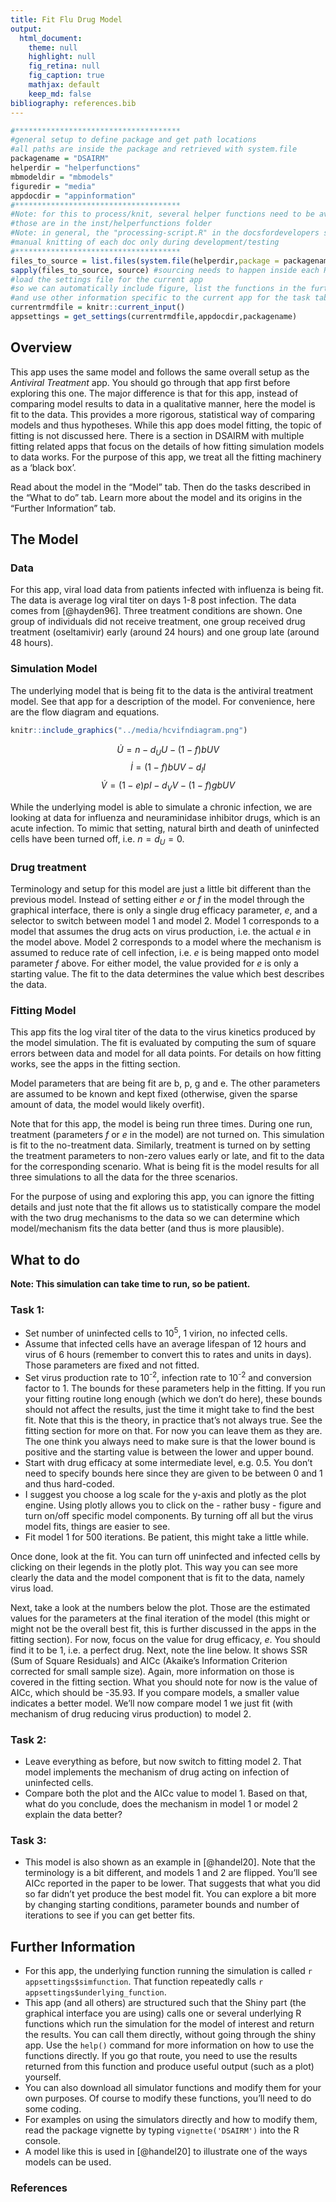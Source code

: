 ```yaml
---
title: Fit Flu Drug Model 
output:
  html_document:
    theme: null
    highlight: null
    fig_retina: null
    fig_caption: true
    mathjax: default 
    keep_md: false
bibliography: references.bib
---
```


```r
#*************************************
#general setup to define package and get path locations
#all paths are inside the package and retrieved with system.file
packagename = "DSAIRM"
helperdir = "helperfunctions"
mbmodeldir = "mbmodels"
figuredir = "media"
appdocdir = "appinformation" 
#*************************************
#Note: for this to process/knit, several helper functions need to be available (sourced) first
#those are in the inst/helperfunctions folder
#Note: in general, the "processing-script.R" in the docsfordevelopers should be used to produce the html docs
#manual knitting of each doc only during development/testing
#*************************************
files_to_source = list.files(system.file(helperdir,package = packagename),full.names=TRUE)
sapply(files_to_source, source) #sourcing needs to happen inside each Rmd file since knitr starts a new environment
#load the settings file for the current app 
#so we can automatically include figure, list the functions in the further information section
#and use other information specific to the current app for the task table generation
currentrmdfile = knitr::current_input() 
appsettings = get_settings(currentrmdfile,appdocdir,packagename)
```



## Overview {#shinytab1}
This app uses the same model and follows the same overall setup as the _Antiviral Treatment_ app. You should go through that app first before exploring this one. 
The major difference is that for this app, instead of comparing model results to data in a qualitative manner, here the model is fit to the data. This provides a more rigorous, statistical way of comparing models and thus hypotheses.
While this app does model fitting, the topic of fitting is not discussed here. There is a section in DSAIRM with multiple fitting related apps that focus on the details of how fitting simulation models to data works. For the purpose of this app, we treat all the fitting machinery as a 'black box'.

Read about the model in the "Model" tab. Then do the tasks described in the "What to do" tab. Learn more about the model and its origins in the "Further Information" tab.


## The Model {#shinytab2}

### Data
For this app, viral load data from patients infected with influenza is being fit. The data is average log viral titer on days 1-8 post infection. The data comes from [@hayden96]. 
Three treatment conditions are shown. One group of individuals did not receive treatment, one group received drug treatment (oseltamivir) early (around 24 hours) and one group late (around 48 hours).


### Simulation Model 
The underlying model that is being fit to the data is the antiviral treatment model. See that app for a description of the model. For convenience, here are the flow diagram and equations. 


```r
knitr::include_graphics("../media/hcvifndiagram.png")
```

$$\dot U = n - d_U U - (1-f)bUV$$ 
$$\dot I = (1-f)bUV - d_I I$$
$$\dot V = (1-e)pI - d_V V - (1-f)gbUV$$

While the underlying model is able to simulate a chronic infection, we are looking at data for influenza and neuraminidase inhibitor drugs, which is an acute infection. To mimic that setting, natural birth and death of uninfected cells have been turned off, i.e. $n = d_U = 0$.

### Drug treatment
Terminology and setup for this model are just a little bit different than the previous model. Instead of setting either $e$ or $f$ in the model through the graphical interface, there is only a single drug efficacy parameter, $e$, and a selector to switch between model 1 and model 2. Model 1 corresponds to a model that assumes the drug acts on virus production, i.e. the actual $e$ in the model above. Model 2 corresponds to a model where the mechanism is assumed to reduce rate of cell infection, i.e. $e$ is being mapped onto model parameter $f$ above. For either model, the value provided for $e$ is only a starting value. The fit to the data determines the value which best describes the data.


### Fitting Model
This app fits the log viral titer of the data to the virus kinetics produced by the model simulation. The fit is evaluated by computing the sum of square errors between data and model for all data points. For details on how fitting works, see the apps in the fitting section. 

Model parameters that are being fit are b, p, g and e. The other parameters are assumed to be known and kept fixed (otherwise, given the sparse amount of data, the model would likely overfit).

Note that for this app, the model is being run three times. During one run, treatment (parameters $f$ or $e$ in the model) are not turned on. This simulation is fit to the no-treatment data. Similarly, treatment is turned on by setting the treatment parameters to non-zero values early or late, and fit to the data for the corresponding scenario. What is being fit is the model results for all three simulations to all the data for the three scenarios. 

For the purpose of using and exploring this app, you can ignore the fitting details and just note that the fit allows us to statistically compare the model with the two drug mechanisms to the data so we can determine which model/mechanism fits the data better (and thus is more plausible).


## What to do {#shinytab3}

__Note: This simulation can take time to run, so be patient.__

### Task 1: 

* Set number of uninfected cells to 10^5^, 1 virion, no infected cells.
* Assume that infected cells have an average lifespan of 12 hours and virus of 6 hours (remember to convert this to rates and units in days). Those parameters are fixed and not fitted.
* Set virus production rate to 10^-2^, infection rate to 10^-2^ and conversion factor to 1. The bounds for these parameters help in the fitting. If you run your fitting routine long enough (which we don't do here), these bounds should not affect the results, just the time it might take to find the best fit. Note that this is the theory, in practice that's not always true. See the fitting section for more on that. For now you can leave them as they are. The one think you always need to make sure is that the lower bound is positive and the starting value is between the lower and upper bound.  
* Start with drug efficacy at some intermediate level, e.g. 0.5. You don't need to specify bounds here since they are given to be between 0 and 1 and thus hard-coded.
* I suggest you choose a log scale for the y-axis and plotly as the plot engine. Using plotly allows you to click on the - rather busy - figure and turn on/off specific model components. By turning off all but the virus model fits, things are easier to see.
* Fit model 1 for 500 iterations. Be patient, this might take a little while. 

Once done, look at the fit. You can turn off uninfected and infected cells by clicking on their legends in the plotly plot. This way you can see more clearly the data and the model component that is fit to the data, namely virus load.

Next, take a look at the numbers below the plot. Those are the estimated values for the parameters at the final iteration of the model (this might or might not be the overall best fit, this is further discussed in the apps in the fitting section). For now, focus on the value for drug efficacy, $e$. You should find it to be 1, i.e. a perfect drug. Next, note the line below. It shows SSR (Sum of Square Residuals) and AICc (Akaike's Information Criterion corrected for small sample size). Again, more information on those is covered in the fitting section. What you should note for now is the value of AICc, which should be -35.93. If you compare models, a smaller value indicates a better model. We'll now compare model 1 we just fit (with mechanism of drug reducing virus production) to model 2.

### Task 2: 
* Leave everything as before, but now switch to fitting model 2. That model implements the mechanism of drug acting on infection of uninfected cells.
* Compare both the plot and the AICc value to model 1. Based on that, what do you conclude, does the mechanism in model 1 or model 2 explain the data better?

### Task 3:
* This model is also shown as an example in [@handel20]. Note that the terminology is a bit different, and models 1 and 2 are flipped. You'll see AICc reported in the paper to be lower. That suggests that what you did so far didn't yet produce the best model fit. You can explore a bit more by changing starting conditions, parameter bounds and number of iterations to see if you can get better fits.



## Further Information {#shinytab4}
* For this app, the underlying function running the simulation is called ``r appsettings$simfunction``. That function repeatedly calls ``r appsettings$underlying_function``. 
* This app (and all others) are structured such that the Shiny part (the graphical interface you are using) calls one or several underlying R functions which run the simulation for the model of interest and return the results. You can call them directly, without going through the shiny app. Use the `help()` command for more information on how to use the functions directly. If you go that route, you need to use the results returned from this function and produce useful output (such as a plot) yourself. 
* You can also download all simulator functions and modify them for your own purposes.  Of course to modify these functions, you'll need to do some coding.
* For examples on using the simulators directly and how to modify them, read the package vignette by typing `vignette('DSAIRM')` into the R console.
* A model like this is used in [@handel20] to illustrate one of the ways models can be used.


### References

